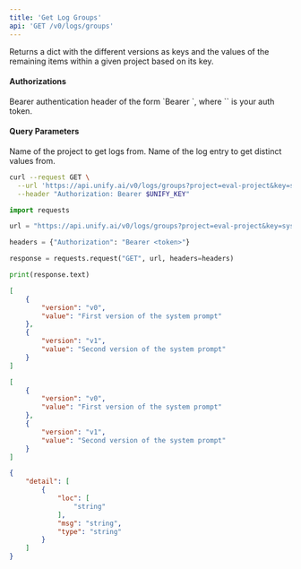 ```yaml
---
title: 'Get Log Groups'
api: 'GET /v0/logs/groups'
---
```

Returns a dict with the different versions as keys and the values of the remaining
items within a given project based on its key.

#### Authorizations

<ParamField header="Authorization" type="string" required="true">
  Bearer authentication header of the form `Bearer <token>`, where `<token>` is your auth token.
</ParamField>

#### Query Parameters

<ParamField query="project" type="string" required="true">
Name of the project to get logs from.
</ParamField>

<ParamField query="key" type="string" required="true">
Name of the log entry to get distinct values from.
</ParamField>

<RequestExample>

```bash cURL
curl --request GET \
  --url 'https://api.unify.ai/v0/logs/groups?project=eval-project&key=system_prompt' \
  --header "Authorization: Bearer $UNIFY_KEY"
```

```python Python
import requests

url = "https://api.unify.ai/v0/logs/groups?project=eval-project&key=system_prompt"

headers = {"Authorization": "Bearer <token>"}

response = requests.request("GET", url, headers=headers)

print(response.text)
```

</RequestExample>
<ResponseExample>

```json 200
[
    {
        "version": "v0",
        "value": "First version of the system prompt"
    },
    {
        "version": "v1",
        "value": "Second version of the system prompt"
    }
]
```

```json 404
[
    {
        "version": "v0",
        "value": "First version of the system prompt"
    },
    {
        "version": "v1",
        "value": "Second version of the system prompt"
    }
]
```

```json 422
{
    "detail": [
        {
            "loc": [
                "string"
            ],
            "msg": "string",
            "type": "string"
        }
    ]
}
```

</ResponseExample>
